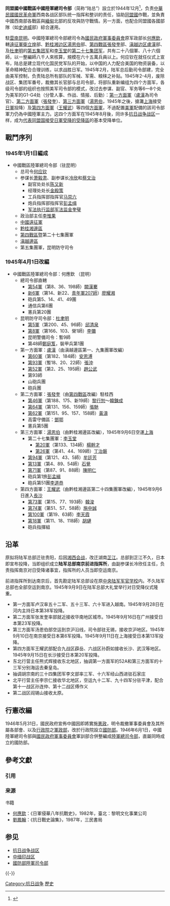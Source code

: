 {{Otheruses|subject=1944年二戰時期為協助[[同盟國|同盟國]][[中緬印戰區|中緬印戰區]]而成立的中國部隊|other=1946年之後領導[[中華民國陸軍|中華民國陸軍]]的組織|國防部陸軍司令部|中華民國陸軍(總)司令部}}
{{Infobox Military Unit
| 名稱 = 同盟國中國戰區中國陸軍總司令部
| 圖片 = 
| 圖片說明 = 
| 時期 = 1944年12月－1946年5月31日
| 國家 = {{CHN-1928}}
| 效忠 = 
| 軍種 = [[中華民國陸軍|中華民國陸軍]]
| 種類 = 
| 功能 = 
| 規模 = [[戰區|戰區]]
| 隸屬 = [[國民政府軍事委員會|國民政府軍事委員會]]
| 駐地 = {{CHN-1928|雲南省}}[[昆明市|昆明市]]
| 裝備 = 
| 別稱 = 
| 守護 = 
| 格言 = 
| 顏色 = 
| 隊歌 = 
| 吉祥物 = 
| 戰役 = 
| 隊慶 = 
| 獎章 = 
| 榮譽 = 
| 現任指揮官 =
| 象徵指揮官 = 
| 著名指揮官 = 陸軍[[一級上將|一級上將]] [[何應欽|何應欽]]
| 佩章一 = 
| 佩章二 = 
| 佩章三 = 
| 佩章四 = 
}}
'''同盟國中國戰區中國陸軍總司令部'''（简称“陆总”）設立於1944年12月<ref>{{Cite web|url=http://www.ccfd.org.tw/ccef001/index.php?option=com_content&view=article&id=1537:0009-18&catid=154&Itemid=256|title=中國戰區陸軍總司令部成立之意義與使命|author=|date=2013-05-01|publisher=中正文教基金會|language=zh-tw|accessdate=2017-09-09|quote=|archive-date=2017-09-09|archive-url=https://web.archive.org/web/20170909100318/http://www.ccfd.org.tw/ccef001/index.php?option=com_content&view=article&id=1537:0009-18&catid=154&Itemid=256|dead-url=no}}</ref>，负责[[中華民國|中華民國]][[國民革命軍|國民革命軍]]西南各战区部队统一指挥和整训的责任，協助[[同盟國|同盟國]]作戰，並負責中國西南部各戰區與[[緬甸|緬甸]]北部的反攻與防守戰情。另一方面，也配合同盟國各國部隊（如[[史迪威|史迪威]]部）綜合運用。

駐[[雲南|雲南]][[昆明|昆明]]。中國陸軍總司令部總司令為[[國民政府軍事委員會|國民政府軍事委員會]]原军政部长[[何應欽|何應欽]]，轄[[中国远征军|遠征軍]][[衛立煌|衛立煌]]部、[[黔桂湘边区|黔桂湘边区]][[湯恩伯|湯恩伯]]部、[[抗日战争第四战区|第四戰區]][[張發奎|張發奎]]部、[[滇越边区|滇越边区]][[盧漢|盧漢]]部、及[[杜聿明|杜聿明]]的[[国民革命军第五集团军|第五集团军]]和[[李玉堂_(1899年)|李玉堂]]的[[国民革命军第二十七集团军|第二十七集团军]]，共有二十八個軍、八十六個師，以一整編師八千人來核算，規模在六十五萬兵員以上。何应钦在就任仪式上宣布，陆总是建立现代化国民党军队的开始，以中国的人力配合美国的物资装备，以革命精神配合合理训练，以求战胜日军。1945年2月，陆军总后勤司令部建，完全由美军控制，负责陆总所有部队的军械、军需、粮秣之补贴。1945年2-4月，废除战区、集团军番号，裁撤其长官部与总司令部，将部队重新编组为四个方面军，各级司令部的组织也按照美军司令部的模式，改过去参谋、副官、军务等6—8个处为美军的G1-G4处（分管人事、作战、情报、后勤）：[[中國陸軍第一方面軍|第一方面軍]]（[[盧漢|盧漢]]為司令官）、[[中國陸軍第二方面軍|第二方面軍]]（[[張發奎|張發奎]]）、[[中國陸軍第三方面軍|第三方面軍]]（[[湯恩伯|湯恩伯]]，1945年之後，搶灘[[上海|上海]]接受[[日軍|日軍]]投降）及[[中國陸軍第四方面軍|第四方面軍]]（[[王耀武|王耀武]]）等四個[[方面軍|方面軍]]，不過配置[[美軍|美軍]]配備的該司令部軍力仍為中國陸軍主力。这四个方面军在1945年8月後，同许多[[抗日战争战区|抗日战争战区]]一样，成为[[第二次世界大战中国战区受降仪式|代表同盟国接受日軍受降的受降區]]的基本受降单位。

==戰鬥序列==
===1945年1月1日編成===
*中國戰區陸軍總司令部（驻昆明）
**总司令[[何应钦|何应钦]]
**参谋长[[萧毅肃|萧毅肃]]、副参谋长[[冷欣|冷欣]]和[[蔡文治|蔡文治]]
***副官处处长[[陈又新|陈又新]]
***经理处处长[[金殿策|金殿策]]
***工兵指挥部指挥官[[马崇六|马崇六]]
***炮兵指挥部指挥官[[彭孟缉|彭孟缉]]
***[[军法执行监部|军法执行监部]][[军法监|军法监]][[金奎璧|金奎璧]]
**政治部主任[[李惟果|李惟果]]
**[[中國遠征軍|中國遠征軍]]
**[[黔桂湘邊區|黔桂湘邊區]]
**[[第四戰區|第四戰區]]暨第二十七集團軍
**[[滇越邊區|滇越邊區]]
**第五集團軍，昆明防守司令

===1945年4月1日改編===
*中國戰區陸軍總司令部：何應欽 （昆明）
**總司令部直轄
***[[國民革命軍第五十四軍|第54軍]]（第8、36、198師）[[闕漢騫|闕漢騫]]
***[[國民革命軍新六軍|新6軍]]（第14、新22、[[青年軍207師|青年軍207師]]）[[廖耀湘|廖耀湘]]
***砲兵第5、14、41、49團
***通信兵第6團
***憲兵第20團
**昆明防守司令部：[[杜聿明|杜聿明]]
***[[國民革命軍第五軍|第5軍]]（第200、45、96師）[[邱清泉|邱清泉]]
***[[國民革命軍第八軍|第8軍]]（第166、103、榮1師）[[李彌|李彌]]
***昆明警備司令：暫9師
***第48師[[鄭庭笈|鄭庭笈]]，裝甲兵第1團
**第一方面軍：[[盧漢|盧漢]]（由滇越邊區第一、九集團軍改編）
***[[國民革命軍第六十軍|第60軍]]（第182、184師）[[安恩溥|安恩溥]]
***[[國民革命軍第九十三軍|第93軍]]（暫18、20、22師）[[張沖|張沖]]
***[[國民革命軍第五十二軍|第52軍]]（第2、25、195師）[[趙公武|趙公武]]
***第93師
***山砲兵團
***砲兵團
**第二方面軍：[[張發奎|張發奎]]（由[[抗日戰爭第四戰區|第四戰區]]改編）駐桂西
***[[國民革命軍第四十六軍|第46軍]]（第188、175、新19師）[[黎行恕|黎行恕]]～[[韓鍊成|韓鍊成]]
***[[國民革命軍第六十四軍|第64軍]]（第131、156、159師）[[張馳|張馳]]
***[[國民革命軍第六十二軍|第62軍]]（第151、95、157、158師）[[黃濤|黃濤]]
***高雷守備區：[[鄧鄂|鄧鄂]]
***憲兵第5團
**第三方面軍：[[湯恩伯|湯恩伯]]（由黔桂湘邊區改編），1945年9月6日空運[[上海|上海]]
***第二十七集團軍：[[李玉堂_(1899年)|李玉堂]]
****[[國民革命軍第二十軍|第20軍]]（第133、134師）[[楊幹才|楊幹才]]
****[[國民革命軍第二十六軍|第26軍]]（第41、44、169師）[[丁治磐|丁治磐]]
***[[國民革命軍第九十四軍|第94軍]]（第121、43、5師）[[牟廷芳|牟廷芳]]
***[[國民革命軍第十三軍|第13軍]]（第4、89、54師）[[石覺|石覺]]
***[[國民革命軍第七十一軍|第71軍]]（第87、91、88師）[[陳明仁|陳明仁]]
***砲兵第1旅[[彭孟緝|彭孟緝]]
***砲兵第51團[[李道恭|李道恭]]
**第四方面軍：[[王耀武|王耀武]]（由黔桂湘邊區第二十四集團軍改編），1945年9月6日進入[[長沙|長沙]]
***[[國民革命軍第七十三軍|第73軍]]（第15、77、193師）[[韓浚|韓浚]]
***[[國民革命軍第七十四軍|第74軍]]（第51、57、58師）[[施中誠|施中誠]]
***[[國民革命軍第一百軍|第100軍]]（第19、63師）[[李天霞|李天霞]]
***[[國民革命軍第十八軍|第18軍]]（第11、18、118師）[[胡璉|胡璉]]
***砲兵指揮組

==沿革==
原拟将陆军总部迁驻贵阳，后因[[湘西会战|湘西会战]]，改迁湖南[[芷江|芷江]]。总部到芷江不久，日本即宣布投降，当即组织成立'''陆军总部南京前进指挥所'''，由副参谋长冷欣任主任，负责指挥南京对日受降诸事宜，指挥所的人员当即空运南京。

前进指挥所到达南京后，首先勘定陆军总部设在原[[中央陆军军官学校|中央陆军军官学校]]内。不久陆军总部也全部空运到南京。1945年9月9日在陆军总部大礼堂举行对日受降仪式隆重。

* 第一方面军卢汉率五十二军、五十三军、六十军进入越南。1945年9月28日在河内主持日本第38军投降。
* 第二方面军张发奎率部就近接收华南地区城市。1945年9月16日在广州接受日本第23军投降。
* 第三方面军汤恩伯部空运到京沪沿线，司令部驻无锡，接收京沪地区。1945年9月10日在南京接受日本第6军投降。1945年9月11日在上海接受日本第13军投降。
* 第四方面军王耀武部配合九战区薜岳、六战区孙蔚如接收长沙、武汉等地区。1945年9月15日在长沙接受日本第20军投降。
* 东北行营主任熊式辉接收东北地区，抽调第一方面军的52A和第三方面军的十三军分别海运去秦皇岛。
* 抽调胡宗南的三十四集团军李文部率三军、十六军经山西进驻石家庄
* 北平行营主任李宗仁接收华北地区，空运九十二军、九十四军分驻平津，配合第十一战区孙连仲、第十二战区傅作义
* 第二战区阎锡山接收太原。

==行憲改編==
1946年5月31日，國民政府宣佈中國因即將實施[[憲政|憲政]]，明令裁撤軍事委員會及其所屬各部會、以及[[行政院|行政院]]之[[軍政部|軍政部]]，改於行政院設立[[中華民國國防部|國防部]]。1946年6月1日，中國陸軍總司令部與[[國民政府軍事委員會|國民政府軍事委員會]]軍訓部合併整編成[[中華民國陸軍總司令部|陸軍總司令部]]，直屬同時成立的國防部。

== 參考文獻 ==
=== 引用 ===
{{Reflist}}

=== 来源 ===
; 书籍
* [[何應欽|何應欽]]：《日軍侵華八年抗戰史》，1982年，臺北：黎明文化事業公司
* [[劉鳳翰|劉鳳翰]]：《抗日戰史論集》，1987年，三民書局

== 参见 ==
{{Portal box|第二次世界大战|中華民國|军事}}
* [[抗日战争战区|抗日战争战区]]
* [[中缅印战区|中缅印战区]]
* [[國防部陸軍司令部|國防部陸軍司令部]]

{{-}}
{{抗日战争战区}}

[[Category:抗日战争|Category:抗日战争]]
[[Category:中華民國的司令部與指揮部|歷史]]